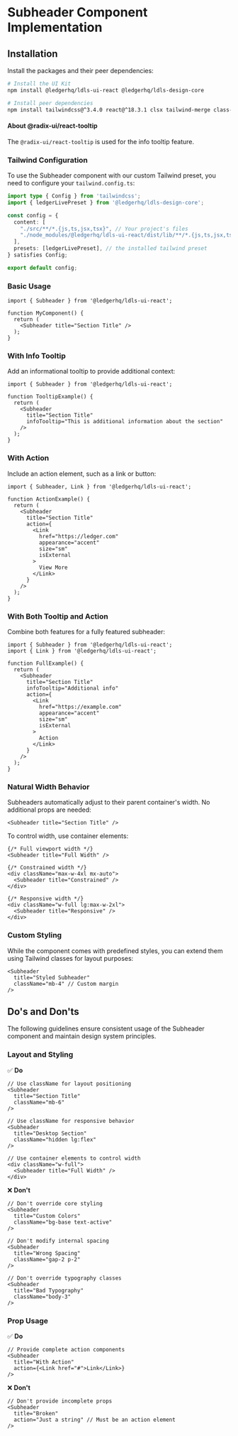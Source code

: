 
<Meta title="Misc/Subheader/Implementation" />

# Subheader Component Implementation

## Installation

Install the packages and their peer dependencies:

```bash
# Install the UI Kit
npm install @ledgerhq/ldls-ui-react @ledgerhq/ldls-design-core

# Install peer dependencies
npm install tailwindcss@^3.4.0 react@^18.3.1 clsx tailwind-merge class-variance-authority @radix-ui/react-tooltip
```

#### About @radix-ui/react-tooltip

The `@radix-ui/react-tooltip` is used for the info tooltip feature.

### Tailwind Configuration

To use the Subheader component with our custom Tailwind preset, you need to configure your `tailwind.config.ts`:

```typescript
import type { Config } from 'tailwindcss';
import { ledgerLivePreset } from '@ledgerhq/ldls-design-core';

const config = {
  content: [
    "./src/**/*.{js,ts,jsx,tsx}", // Your project's files
    "./node_modules/@ledgerhq/ldls-ui-react/dist/lib/**/*.{js,ts,jsx,tsx}" // Ledger UI Kit components
  ],
  presets: [ledgerLivePreset], // the installed tailwind preset
} satisfies Config;

export default config;
```

### Basic Usage

```tsx
import { Subheader } from '@ledgerhq/ldls-ui-react';

function MyComponent() {
  return (
    <Subheader title="Section Title" />
  );
}
```

### With Info Tooltip

Add an informational tooltip to provide additional context:

```tsx
import { Subheader } from '@ledgerhq/ldls-ui-react';

function TooltipExample() {
  return (
    <Subheader
      title="Section Title"
      infoTooltip="This is additional information about the section"
    />
  );
}
```

### With Action

Include an action element, such as a link or button:

```tsx
import { Subheader, Link } from '@ledgerhq/ldls-ui-react';

function ActionExample() {
  return (
    <Subheader
      title="Section Title"
      action={
        <Link
          href="https://ledger.com"
          appearance="accent"
          size="sm"
          isExternal
        >
          View More
        </Link>
      }
    />
  );
}
```

### With Both Tooltip and Action

Combine both features for a fully featured subheader:

```tsx
import { Subheader } from '@ledgerhq/ldls-ui-react';
import { Link } from '@ledgerhq/ldls-ui-react';

function FullExample() {
  return (
    <Subheader
      title="Section Title"
      infoTooltip="Additional info"
      action={
        <Link
          href="https://example.com"
          appearance="accent"
          size="sm"
          isExternal
        >
          Action
        </Link>
      }
    />
  );
}
```

### Natural Width Behavior

Subheaders automatically adjust to their parent container's width. No additional props are needed:

```tsx
<Subheader title="Section Title" />
```

To control width, use container elements:

```tsx
{/* Full viewport width */}
<Subheader title="Full Width" />

{/* Constrained width */}
<div className="max-w-4xl mx-auto">
  <Subheader title="Constrained" />
</div>

{/* Responsive width */}
<div className="w-full lg:max-w-2xl">
  <Subheader title="Responsive" />
</div>
```

### Custom Styling

While the component comes with predefined styles, you can extend them using Tailwind classes for layout purposes:

```tsx
<Subheader
  title="Styled Subheader"
  className="mb-4" // Custom margin
/>
```

## Do's and Don'ts

The following guidelines ensure consistent usage of the Subheader component and maintain design system principles.

### Layout and Styling

✅ **Do**

```tsx
// Use className for layout positioning
<Subheader
  title="Section Title"
  className="mb-6"
/>

// Use className for responsive behavior
<Subheader
  title="Desktop Section"
  className="hidden lg:flex"
/>

// Use container elements to control width
<div className="w-full">
  <Subheader title="Full Width" />
</div>
```

❌ **Don't**

```tsx
// Don't override core styling
<Subheader
  title="Custom Colors"
  className="bg-base text-active"
/>

// Don't modify internal spacing
<Subheader
  title="Wrong Spacing"
  className="gap-2 p-2"
/>

// Don't override typography classes
<Subheader
  title="Bad Typography"
  className="body-3"
/>
```

### Prop Usage

✅ **Do**

```tsx
// Provide complete action components
<Subheader
  title="With Action"
  action={<Link href="#">Link</Link>}
/>
```

❌ **Don't**

```tsx
// Don't provide incomplete props
<Subheader
  title="Broken"
  action="Just a string" // Must be an action element
/>
```
